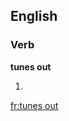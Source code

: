 ==English==

===Verb===
'''tunes out'''

# {{third-person singular of|[[tune out]]}}

[[fr:tunes out]]